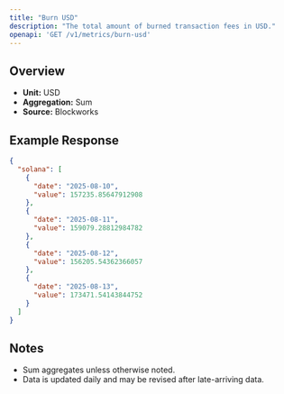 ```yaml
---
title: "Burn USD"
description: "The total amount of burned transaction fees in USD."
openapi: 'GET /v1/metrics/burn-usd'
---
```


## Overview

- **Unit:** USD
- **Aggregation:** Sum
- **Source:** Blockworks



## Example Response

```json
{
  "solana": [
    {
      "date": "2025-08-10",
      "value": 157235.85647912908
    },
    {
      "date": "2025-08-11",
      "value": 159079.28812984782
    },
    {
      "date": "2025-08-12",
      "value": 156205.54362366057
    },
    {
      "date": "2025-08-13",
      "value": 173471.54143844752
    }
  ]
}
```

## Notes
- Sum aggregates unless otherwise noted.
- Data is updated daily and may be revised after late-arriving data.
